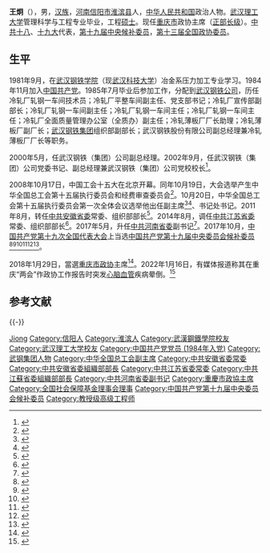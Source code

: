 {{Infobox Officeholder
|圖像    =
|圖像大小= 200px
|圖像說明= 
|order1        = 
|office1       =  [[File:Charter_of_the_Chinese_People's_Political_Consultative_Conference_(CPPCC)_logo.svg|25px]][[中国人民政治协商会议重庆市委员会|中国人民政治协商会议重庆市委员会]]主席
|term_start1   = 2018年1月
|term_end1     = 
|secretary1    = [[陈敏尔|陈敏尔]]
|predecessor1  = [[徐敬业|徐敬业]]
|successor1    = 
|office2       = 
|term_start2   = 
|term_end2     = 
|predecessor2  =
|successor2    = 
|office3       = 
|term_start3   =
|term_end3     = 
|predecessor3  = 
|successor3    = 
|姓名    = 王炯
|性別    = 男
|籍貫    = 河南[[信阳|信阳]][[淮滨|淮滨]]
|出生日期 = {{Birth year and age|1964|9}}
|出生地點 = {{PRC}}[[信阳市|信阳市]][[淮滨县|淮滨县]]
|逝世日期 = 
|逝世地點 = 
|居處    = [[重庆|重庆]]
|政黨    = {{CPC}}
|職業    = [[政治家|政治家]]
|父母    = 
|配偶    = 
|子女    = 
|國籍    = {{PRC}}
|學歷    = 工程硕士
|母校    = [[武汉钢铁学院|武汉钢铁学院]]
}}
'''王炯'''（{{bd|1964年|9月||catIdx=W王}}），男，[[汉族|汉族]]，[[河南省|河南]][[信阳市|信阳市]][[淮滨县|淮滨县]]人，[[中华人民共和国|中华人民共和国]]政治人物。[[武汉理工大学|武汉理工大学]]管理科学与工程专业毕业，工程[[硕士|硕士]]。现任[[重庆市|重庆市]]政协主席（[[省部级正职|正部长级]]）。[[中国共产党第十八次全国代表大会|中共十八]]、[[中国共产党第十九次全国代表大会|十九大]]代表，[[中国共产党第十九届中央委员会候补委员列表|第十九届中央候补委员]]，[[中国人民政治协商会议第十三届全国委员会|第十三届全国政协]][[中国人民政治协商会议第十三届全国委员会委员名单|委员]]。

== 生平 ==
1981年9月，在[[武汉科技大学|武汉钢铁学院]]（现[[武汉科技大学|武汉科技大学]]）冶金系压力加工专业学习。1984年11月加入[[中国共产党|中国共产党]]。1985年7月毕业后参加工作，分配到[[武钢集团|武汉钢铁公司]]，历任冷轧厂轧钢一车间技术员；冷轧厂平整车间副主任、党支部书记；冷轧厂宣传部副部长；冷轧厂轧钢一车间副主任；冷轧厂轧钢一车间主任；冷轧厂轧钢一车间主任；冷轧厂全面质量管理办公室（全质办）副主任；冷轧薄板厂厂长助理；冷轧薄板厂副厂长；[[武钢集团|武汉钢铁集团]]组织部副部长；武汉钢铁股份有限公司副总经理兼冷轧薄板厂厂长等职务。

2000年5月，任武汉钢铁（集团）公司副总经理。2002年9月，任武汉钢铁（集团）公司党委书记、副总经理兼武汉钢铁（集团）公司党校校长<ref>{{cite web|url=http://cpc.people.com.cn/GB/64162/123659/123793/15647279.html|title=王炯同志简历|accessdate=2015-05-16|publisher=中国共产党新闻网|archive-date=2016-03-04|archive-url=https://web.archive.org/web/20160304114648/http://cpc.people.com.cn/GB/64162/123659/123793/15647279.html|dead-url=no}}</ref>。

2008年10月17日，中国工会十五大在北京开幕。同年10月19日，大会选举产生中华全国总工会第十五届执行委员会和经费审查委员会<ref>{{Cite book|title=中国工会章程简史 第2版|last=中华全国总工会组织部编|publisher=中国工人出版社|location=北京|year=2018.12|isbn=978-7-5008-7110-1|pages=125-126}}</ref>。10月20日，中华全国总工会第十五届执行委员会第一次全体会议选举他出任副主席<ref>{{Cite book|title=中国人物年鉴 2009|last=中国人物年鉴社|publisher=中国人物年鉴社|year=2009.12|pages=188}}</ref><ref>{{Cite book|title=中国工会十五大文件汇编|last=中国工会十五大文件组编|publisher=中国工人出版社|location=北京|year=2008.10|isbn=978-7-5008-4240-8|pages=144}}</ref>、书记处书记。2011年8月，转任[[中国共产党安徽省委员会|中共安徽省委]]常委、组织部部长<ref>{{cite web|url=http://cpc.people.com.cn/GB/164113/15568288.html|title=新任安徽省委常委王炯任组织部部长|accessdate=2011-09-02|publisher=人民网|archive-date=2011-10-08|archive-url=https://web.archive.org/web/20111008022109/http://cpc.people.com.cn/GB/164113/15568288.html|dead-url=no}}</ref>。2014年8月，调任[[中国共产党江苏省委员会|中共江苏省委]]常委、组织部部长<ref>{{cite web|url=http://district.ce.cn/newarea/sddy/201408/05/t20140805_3294021.shtml|title=安徽省委常委、组织部长王炯调任江苏省委常委、组织部长|accessdate=2014-08-05|date=2014-08-05|publisher=中国经济网|archive-date=2015-01-09|archive-url=https://web.archive.org/web/20150109090004/http://district.ce.cn/newarea/sddy/201408/05/t20140805_3294021.shtml|dead-url=no}}</ref>。2017年5月，升任[[中国共产党河南省委员会|中共河南省委]]副书记<ref>{{cite web|url=http://district.ce.cn/newarea/sddy/201706/01/t20170601_23370690.shtml|title=江苏省委常委、组织部长王炯调任河南省委副书记(简历)|accessdate=2018-12-12|date=2017-06-01|publisher=中国经济网|archive-date=2018-11-10|archive-url=https://web.archive.org/web/20181110170238/http://district.ce.cn/newarea/sddy/201706/01/t20170601_23370690.shtml|dead-url=no}}</ref>。2017年10月，[[中国共产党第十九次全国代表大会|中国共产党第十九次全国代表大会]]上当选[[中国共产党第十九届中央委员会候补委员列表|中国共产党第十九届中央委员会候补委员]]<ref>{{cite news |title=中国共产党第十九届中央委员会候补委员名单（172名） |url=https://news.gmw.cn/2017-10/25/content_26593954.htm |accessdate=2021-08-18 |work=光明日报 |agency=光明网 |archive-date=2021-08-18 |archive-url=https://web.archive.org/web/20210818074600/https://news.gmw.cn/2017-10/25/content_26593954.htm |dead-url=no }}</ref><ref>{{cite news |title=十九届中央委员、候补委员、中央纪委委员名单 |url=http://news.cri.cn/20171024/f3e85cce-38bb-818d-ce36-bd4c66d0d4c6.html |accessdate=2021-08-18 |work=国际在线 |agency=国际在线 |archive-date=2021-08-18 |archive-url=https://web.archive.org/web/20210818074542/http://news.cri.cn/20171024/f3e85cce-38bb-818d-ce36-bd4c66d0d4c6.html |dead-url=no }}</ref><ref>{{cite news |title=十九大受权发布：中国共产党第十九届中央委员会候补委员名单 |url=http://www.xinhuanet.com//politics/19cpcnc/2017-10/24/c_1121848883.htm |accessdate=2021-08-18 |work=新华网 |agency=新华网 |archive-date=2018-12-09 |archive-url=https://web.archive.org/web/20181209124324/http://www.xinhuanet.com//politics/19cpcnc/2017-10/24/c_1121848883.htm |dead-url=no }}</ref><ref>{{cite news |title=中国共产党第十九届中央委员会候补委员名单 |url=http://guoqing.china.com.cn/zy/2018-03/01/content_50628437.htm |accessdate=2021-08-18 |work=中国网 |agency=中国网 |archive-date=2021-08-18 |archive-url=https://web.archive.org/web/20210818074045/http://guoqing.china.com.cn/zy/2018-03/01/content_50628437.htm |dead-url=no }}</ref><ref>{{cite news |title=中国共产党第十九届中央委员会候补委员名单 |url=http://www.gov.cn/guoqing/2017-10/24/content_5432328.htm |accessdate=2021-08-18 |work=中国政府网 |agency=中国政府网 |archive-date=2020-08-05 |archive-url=https://web.archive.org/web/20200805131505/http://www.gov.cn/guoqing/2017-10/24/content_5432328.htm |dead-url=no }}</ref><ref>{{cite news |title=中国共产党第十九届中央委员会候补委员名单 |url=https://china.huanqiu.com/article/9CaKrnK5yXI |accessdate=2021-08-18 |work=环球网 |agency=环球网 |archive-date=2021-08-18 |archive-url=https://web.archive.org/web/20210818074045/https://china.huanqiu.com/article/9CaKrnK5yXI |dead-url=no }}</ref>。

2018年1月29日，當選[[重庆市政协|重庆市政协]]主席<ref>{{Cite web|title=重庆市新一届政协主席、副主席简历(主席王炯)|url=http://district.ce.cn/newarea/sddy/201801/29/t20180129_27957831.shtml|accessdate=2019-10-26|work=中国经济网|archive-date=2019-10-26|archive-url=https://web.archive.org/web/20191026151109/http://district.ce.cn/newarea/sddy/201801/29/t20180129_27957831.shtml|dead-url=no}}</ref>。2022年1月16日，有媒体报道称其在重庆“两会”作政协工作报告时突发[[心脑血管|心脑血管]]疾病晕倒。<ref>{{Cite web|title=重慶「兩會」開幕 政協主席王炯報告期間突然暈倒|url=https://www.dwnews.com/中国/60275446/重庆政协主席突然晕倒港媒五至八秒说不出话|access-date=2022-01-17|date=2022-01-17|last=|work=多维新闻|language=zh-Hans}}</ref>

== 参考文献 ==
{{reflist}}

{{-}}
{{start box}}
{{s-par|prc-lcppcc}}
{{s-before|[[徐松南|徐松南]]}}
{{s-title|[[中國人民政治協商會議重慶市委員會|中國人民政治協商會議重慶市委員會]]主席|2018年1月－}}
{{s-inc}}
{{s-ppo|cpc}}
{{s-before|[[邓凯|邓凯]]}}
{{s-title|[[中国共产党河南省委员会|中国共产党河南省委员会]]专职副书记|2017年5月－2018年1月}}
{{s-after|[[喻红秋|喻红秋]]}}
{{s-before|[[杨新力|杨新力]]}}
{{s-title|[[中国共产党江苏省委员会|中国共产党江苏省委员会]]组织部部长|2014年8月－2017年5月}}
{{s-after|[[郭文奇|郭文奇]]}}
{{s-before|[[段敦厚|段敦厚]]}}
{{s-title|[[中国共产党安徽省委员会|中国共产党安徽省委员会]]组织部部长|2011年8月－2014年8月}}
{{s-after|[[邓向阳|邓向阳]]}}
{{end box}}

{{重庆市领导人}}
{{中华人民共和国重庆市正职领导人|nocat}}
{{Navboxes
| title  = 王炯在[[中华全国总工会|中华全国总工会]]的职务
| list1  =
{{中华全国总工会第十五届执行委员会}}
}}
{{Navboxes
| title  = 王炯在[[全国社会保障基金理事会|全国社会保障基金理事会]]的职务
| list1  =
{{全国社会保障基金理事会第三届理事大会}}
{{全国社会保障基金理事会第四届理事大会}}
}}

{{Authority control}}
{{DEFAULTSORT:Wang王}}
[[Category:王姓|Jiong]]
[[Category:信阳人|Category:信阳人]]
[[Category:淮滨人|Category:淮滨人]]
[[Category:武漢鋼鐵學院校友|Category:武漢鋼鐵學院校友]]
[[Category:武汉理工大学校友|Category:武汉理工大学校友]]
[[Category:中国共产党党员_(1984年入党)|Category:中国共产党党员 (1984年入党)]]
[[Category:武钢集团人物|Category:武钢集团人物]]
[[Category:中华全国总工会副主席|Category:中华全国总工会副主席]]
[[Category:中共安徽省委常委|Category:中共安徽省委常委]]
[[Category:中共安徽省委組織部部長|Category:中共安徽省委組織部部長]]
[[Category:中共江苏省委常委|Category:中共江苏省委常委]]
[[Category:中共江蘇省委組織部部長|Category:中共江蘇省委組織部部長]]
[[Category:中共河南省委副书记|Category:中共河南省委副书记]]
[[Category:重慶市政協主席|Category:重慶市政協主席]]
[[Category:全国社会保障基金理事会理事|Category:全国社会保障基金理事会理事]]
[[Category:中国共产党第十九届中央委员会候补委员|Category:中国共产党第十九届中央委员会候补委员]]
[[Category:教授级高级工程师|Category:教授级高级工程师]]
